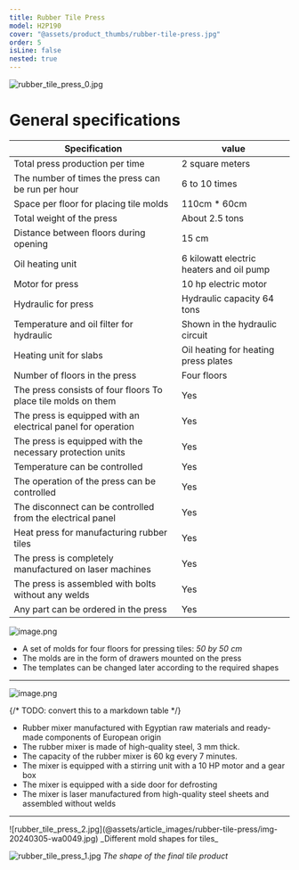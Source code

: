 ```yaml
---
title: Rubber Tile Press
model: H2P190
cover: "@assets/product_thumbs/rubber-tile-press.jpg"
order: 5
isLine: false
nested: true
---
```



<ProductTabs />

![rubber_tile_press_0.jpg](@assets/article_images/rubber-tile-press/rubber_tile_press_0.jpg)

# General specifications

| Specification                                                 | value                                    |
| ------------------------------------------------------------- | ---------------------------------------- |
| Total press production per time                               | 2 square meters                          |
| The number of times the press can be run per hour             | 6 to 10 times                            |
| Space per floor for placing tile molds                        | 110cm \* 60cm                            |
| Total weight of the press                                     | About 2.5 tons                           |
| Distance between floors during opening                        | 15 cm                                    |
| Oil heating unit                                              | 6 kilowatt electric heaters and oil pump |
| Motor for press                                               | 10 hp electric motor                     |
| Hydraulic for press                                           | Hydraulic capacity 64 tons               |
| Temperature and oil filter for hydraulic                      | Shown in the hydraulic circuit           |
| Heating unit for slabs                                        | Oil heating for heating press plates     |
| Number of floors in the press                                 | Four floors                              |
| The press consists of four floors To place tile molds on them | Yes                                      |
| The press is equipped with an electrical panel for operation  | Yes                                      |
| The press is equipped with the necessary protection units     | Yes                                      |
| Temperature can be controlled                                 | Yes                                      |
| The operation of the press can be controlled                  | Yes                                      |
| The disconnect can be controlled from the electrical panel    | Yes                                      |
| Heat press for manufacturing rubber tiles                     | Yes                                      |
| The press is completely manufactured on laser machines        | Yes                                      |
| The press is assembled with bolts without any welds           | Yes                                      |
| Any part can be ordered in the press                          | Yes                                      |

<a href="/en/products/en/rubber-mold-drawers">
	<ProductHead title="Rubber Mold Drawers" model="RD190" />
</a>

![image.png](@assets/article_images/rubber-tile-press/image_a.png)

-   A set of molds for four floors for pressing tiles: _50 by 50 cm_
-   The molds are in the form of drawers mounted on the press
-   The templates can be changed later according to the required shapes

---

<a href="/en/products/en/rubber-mixer">
	<ProductHead title="Rubber Mixer" model="RM191" />
</a>

![image.png](@assets/article_images/rubber-tile-press/image.png)

{/* TODO: convert this to a markdown table */}

-   Rubber mixer manufactured with Egyptian raw materials and ready-made components of European origin
-   The rubber mixer is made of high-quality steel, 3 mm thick.
-   The capacity of the rubber mixer is 60 kg every 7 minutes.
-   The mixer is equipped with a stirring unit with a 10 HP motor and a gear box
-   The mixer is equipped with a side door for defrosting
-   The mixer is laser manufactured from high-quality steel sheets and assembled without welds

---

<div class="flex flex-wrap items-end gap-8 mt-8 w-full mx-auto justify-center">
![rubber_tile_press_2.jpg](@assets/article_images/rubber-tile-press/img-20240305-wa0049.jpg)
_Different mold shapes for tiles_

![rubber_tile_press_1.jpg](@assets/article_images/rubber-tile-press/rubber_tile_press_1.jpg)
_The shape of the final tile product_

</div>
